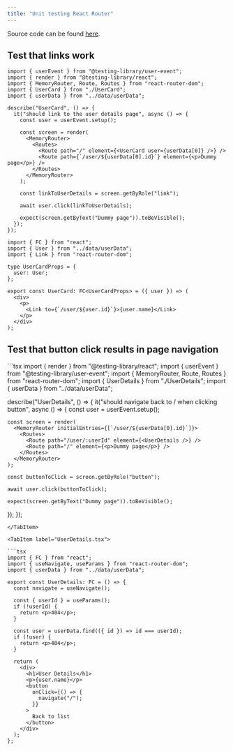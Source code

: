 ```yaml
---
title: "Unit testing React Router"
---
```


Source code can be found [here](https://github.com/phillip-le/vite-react-playground).


## Test that links work

<Tabs>
<TabItem label="UserCard.test.tsx">

```tsx
import { userEvent } from "@testing-library/user-event";
import { render } from "@testing-library/react";
import { MemoryRouter, Route, Routes } from "react-router-dom";
import { UserCard } from "./UserCard";
import { userData } from "../data/userData";

describe("UserCard", () => {
  it("should link to the user details page", async () => {
    const user = userEvent.setup();

    const screen = render(
      <MemoryRouter>
        <Routes>
          <Route path="/" element={<UserCard user={userData[0]} />} />
          <Route path={`/user/${userData[0].id}`} element={<p>Dummy page</p>} />
        </Routes>
      </MemoryRouter>
    );

    const linkToUserDetails = screen.getByRole("link");

    await user.click(linkToUserDetails);

    expect(screen.getByText("Dummy page")).toBeVisible();
  });
});
```

</TabItem>
<TabItem label="UserCard.tsx">

```tsx
import { FC } from "react";
import { User } from "../data/userData";
import { Link } from "react-router-dom";

type UserCardProps = {
  user: User;
};

export const UserCard: FC<UserCardProps> = ({ user }) => (
  <div>
    <p>
      <Link to={`/user/${user.id}`}>{user.name}</Link>
    </p>
  </div>
);
```

</TabItem>
</Tabs>

## Test that button click results in page navigation

<Tabs>

<TabItem label="UserDetails.test.tsx">
```tsx
import { render } from "@testing-library/react";
import { userEvent } from "@testing-library/user-event";
import { MemoryRouter, Route, Routes } from "react-router-dom";
import { UserDetails } from "./UserDetails";
import { userData } from "../data/userData";

describe("UserDetails", () => {
it("should navigate back to / when clicking button", async () => {
const user = userEvent.setup();

    const screen = render(
      <MemoryRouter initialEntries={[`/user/${userData[0].id}`]}>
        <Routes>
          <Route path="/user/:userId" element={<UserDetails />} />
          <Route path="/" element={<p>Dummy page</p>} />
        </Routes>
      </MemoryRouter>
    );

    const buttonToClick = screen.getByRole("button");

    await user.click(buttonToClick);

    expect(screen.getByText("Dummy page")).toBeVisible();

});
});

````
</TabItem>

<TabItem label="UserDetails.tsx">

```tsx
import { FC } from "react";
import { useNavigate, useParams } from "react-router-dom";
import { userData } from "../data/userData";

export const UserDetails: FC = () => {
  const navigate = useNavigate();

  const { userId } = useParams();
  if (!userId) {
    return <p>404</p>;
  }

  const user = userData.find(({ id }) => id === userId);
  if (!user) {
    return <p>404</p>;
  }

  return (
    <div>
      <h1>User Details</h1>
      <p>{user.name}</p>
      <button
        onClick={() => {
          navigate("/");
        }}
      >
        Back to list
      </button>
    </div>
  );
};
````

</TabItem>
</Tabs>
